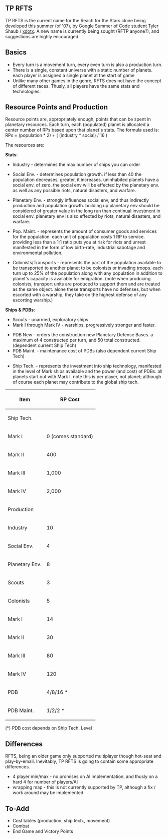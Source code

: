 == TP RFTS ==
TP RFTS is the current name for the Reach for the Stars clone being developed this summer (of '07), by Google Summer of Code student Tyler Shaub / [[User:Xdotx|xdotx]]. A new name is currently being sought (RFTP anyone?), and suggestions are highly encouraged.


== Basics ==
* Every turn is a movement turn, every even turn is also a production turn.
* There is a single, constant universe with a static number of planets. each player is assigned a single planet at the start of game
* Unlike many other games in the genre, RFTS does not have the concept of different races. Thusly, all players have the same stats and technologies.


== Resource Points and Production == 
Resource points are, appropriately enough, points that can be spent in planetary resources. Each turn, each (populated) planet is allocated a center number of RPs based upon that planet's stats. The formula used is: RPs = (population * 2) + ( (industry * social) / 16 )

The resources are:

'''Stats''':
* Industry -  determines the max number of ships you can order

* Social Env. - determines population growth. if less than 40 the population decreases, greater, it increases. uninhabited planets have a social env. of zero. the social env will be effected by the planetary env. as well as any possible riots, natural disasters, and warfare.

* Planetary Env. - strongly influences social env, and thus indirectly production and population growth. building up planetary env should be considered of greater value in the long run than continual investment in social env. planetary env is also effected by riots, natural disasters, and warfare.

* Pop. Maint. - represents the amount of consumer goods and services for the population. each unit of population costs 1 RP to service. providing less than a 1:1 ratio puts you at risk for riots and unrest manifested in the form of low birth-rate, industrial sabotage and environmental pollution.

* Colonists/Transports - represents the part of the population available to be transported to another planet to be colonists or invading troops. each turn up to 25% of the population along with any population in addition to planet's capacity is available for emigration. (note when producing colonists, transport units are produced to support them and are treated as the same object. alone these transports have no defenses, but when escorted with a warship, they take on the highest defense of any escorting warship.)

'''Ships & PDBs''':
* Scouts - unarmed, exploratory ships
* Mark I through Mark IV - warships, progressively stronger and faster.

* PDB New - orders the construction new Planetary Defense Bases. a maximum of 4 constructed per turn, and 50 total constructed. (dependent current Ship Tech)
* PDB Maint. - maintenance cost of PDBs (also dependent current Ship Tech)

* Ship Tech. - represents the investment into ship technology, manifested in the level of Mark ships available and the power (and cost) of PDBs. all planets start out with Mark I. note this is per player, not planet; although of course each planet may contribute to the global ship tech.


{| border="1" cellpadding="2" 
|-----
! Item ||  RP Cost
|-----
! Ship Tech.
|-----
| Mark I || 0 (comes standard)
|-----
| Mark II || 400
|-----
| Mark III || 1,000
|-----
| Mark IV || 2,000
|-----
! Production
|-----
| Industry || 10
|-----
| Social Env. || 4
|-----
| Planetary Env. || 8
|-----
| Scouts || 3
|-----
| Colonists || 5
|-----
| Mark I || 14
|-----
| Mark II || 30
|-----
| Mark III || 80
|-----
| Mark IV || 120
|-----
| PDB || 4/8/16 *
|-----
| PDB Maint. || 1/2/2 *
|}
(*) PDB cost depends on Ship Tech. Level


== Differences ==
RFTS, being an older game only supported multiplayer though hot-seat and play-by-email. Inevitably, TP RFTS is going to contain some appropriate differences.

* 4 player min/max - no promises on AI implementation, and thusly on a hard 4 for number of players/AI
* wrapping map - this is not currently supported by TP, although a fix / work around may be implemented


== To-Add ==
* Cost tables (production, ship tech., movement)
* Combat
* End Game and Victory Points